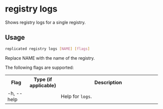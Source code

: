 
# registry logs

Shows registry logs for a single registry.

## Usage

```bash
replicated registry logs [NAME] [flags]
```

Replace NAME with the name of the registry.

The following flags are supported:

<table>
  <tr>
    <th width="15%">Flag</th>
    <th width="15%">Type (if applicable)</th>
    <th width="70%">Description</th>
  </tr>
  <App/>
  <tr>
    <td>-h, --help</td>
    <td></td>
    <td>Help for <code>logs</code>.</td>
  </tr>
  <Token/>
</table>
